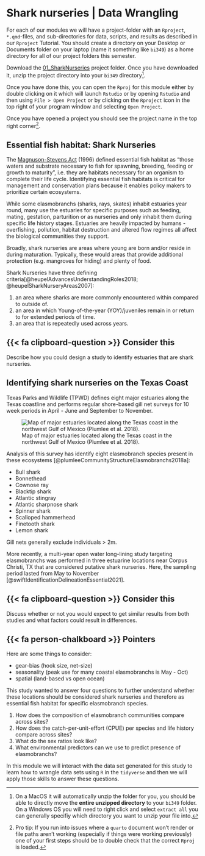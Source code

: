 # Shark nurseries | Data Wrangling {.unnumbered}

For each of our modules we will have a project-folder with an `Rproject`, `*.qmd`-files, and sub-directories for data, scripts, and results as described in our `Rproject` Tutorial. You should create a directory on your Desktop or Documents folder on your laptop (name it something like `bi349`) as a home directory for all of our project folders this semester. 

Download the [01_SharkNurseries](https://drive.google.com/drive/folders/1Sh4mtvdii1k_vU4-mfvgIGwJsZvo8MOt?usp=sharing) project folder. Once you have downloaded it, unzip the project directory into your `bi349` directory^[On a MacOS it will automatically unzip the folder for you, you should be able to directly move the **entire unzipped directory** to your `bi349` folder. On a Windows OS you will need to right click and select `extract all` you can generally specifiy which directory you want to unzip your file into.].

Once you have done this, you can open the `Rproj` for this module either by double clicking on it which will launch `Rstudio` or by opening `Rstudio` and then using `File > Open Project` or by clicking on the `Rproject` icon in the top right of your program window and selecting `Open Project`. 

Once you have opened a project you should see the project name in the top right corner^[Pro tip: If you run into issues where a `quarto` document won't render or file paths aren't working (especially if things were working previously) one of your first steps should be to double check that the correct `Rproj` is loaded.].


## Essential fish habitat: Shark Nurseries

The [Magnuson-Stevens Act](https://www.federalregister.gov/documents/2002/01/17/02-885/magnuson-stevens-act-provisions-essential-fish-habitat-efh) (1996) defined essential fish habitat as "those waters and substrate necessary to fish for spawning, breeding, feeding or growth to maturity", i.e. they are habitats necessary for an organism to complete their life cycle. Identifying essential fish habitats is critical for management and conservation plans because it enables policy makers to prioritize certain ecosystems.

While some elasmobranchs (sharks, rays, skates) inhabit estuaries year round, many use the estuaries for specific purposes such as feeding, mating, gestation, parturition or as nurseries and only inhabit them during specific life history stages. Estuaries are heavily impacted by humans - overfishing, pollution, habitat destruction and altered flow regimes all affect the biological communities they support.

Broadly, shark nurseries are areas where young are born and/or reside in during maturation. Typically, these would areas that provide additional protection (e.g. mangroves for hiding) and plenty of food. 

Shark Nurseries have three defining criteria[@heupelAdvancesUnderstandingRoles2018; @heupelSharkNurseryAreas2007]:

1. an area where sharks are more commonly encountered within compared to outside of.
2. an area in which Young-of-the-year (YOY)/juveniles remain in or return to for extended periods of time.
3. an area that is repeatedly used across years.

::: {.callout-note icon=false}

## {{< fa clipboard-question >}}   Consider this

Describe how you could design a study to identify estuaries that are shark nurseries.

:::


## Identifying shark nurseries on the Texas Coast

Texas Parks and Wildlife (TPWD) defines eight major estuaries along the Texas coastline and performs regular shore-based gill net surveys for 10 week periods in April - June and September to November. 

![Map of major estuaries located along the Texas coast in the northwest Gulf of Mexico (Plumlee et al. 2018).](images/Plumlee-Fig1.jpg){#fig-TX-estuaries fig-align="center" fig-alt="Texas Gulf Coast with estuaries color-coded."}

Analysis of this survey has identify eight elasmobranch species present in these ecosystems [@plumleeCommunityStructureElasmobranchs2018a]:

* Bull shark
* Bonnethead
* Cownose ray
* Blacktip shark
* Atlantic stingray
* Atlantic sharpnose shark
* Spinner shark
* Scalloped hammerhead 
* Finetooth shark
* Lemon shark

Gill nets generally exclude individuals > 2m.

More recently, a multi-year open water long-lining study targeting elasmobranchs was performed in three estuarine locations near Corpus Christi, TX that are considered putative shark nurseries. Here, the sampling period lasted from May to November [@swiftIdentificationDelineationEssential2021].


::: {.callout-note icon=false}

## {{< fa clipboard-question >}}   Consider this

Discuss whether or not you would expect to get similar results from both studies and what factors could result in differences.

:::


::: {.callout-tip icon=false collapse=true}

## {{< fa person-chalkboard >}}    Pointers

Here are some things to consider: 

* gear-bias (hook size, net-size)
* seasonality (peak use for many coastal elasmobranchs is May - Oct)
* spatial (land-based vs open ocean)

:::


This study wanted to answer four questions to further understand whether these locations should be considered shark nurseries and therefore as essential fish habitat for specific elasmobranch species.

1. How does the composition of elasmobranch communities compare across sites?
2. How does the catch-per-unit-effort (CPUE) per species and life history compare across sites?
3. What do the sex ratios look like?
4. What environmental predictors can we use to predict presence of elasmobranchs?

In this module we will interact with the data set generated for this study to learn how to wrangle data sets using `R` in the `tidyverse` and then we will apply those skills to answer these questions.
